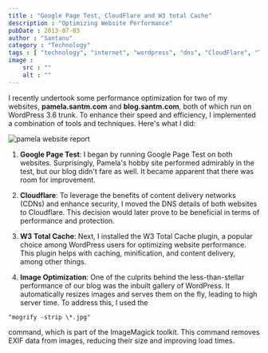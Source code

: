 ```yaml
---
title : "Google Page Test, CloudFlare and W3 total Cache"
description : "Optimizing Website Performance"
pubDate : 2013-07-03
author : "Santanu"
category : "Technology"
tags : [ "technology", "internet", "wordpress", "dns", "CloudFlare", "Tech Notes", "cdn", "w3TotalCache",]
image :
    src : ""
    alt : ""
---
```


I recently undertook some performance optimization for two of my websites, **pamela.santm.com** and **blog.santm.com**, both of which run on WordPress 3.6 trunk. To enhance their speed and efficiency, I implemented a combination of tools and techniques. Here's what I did:

![pamela website report](../../assets/blog_pics/2013-07-03_1112.png)


1. **Google Page Test**: I began by running Google Page Test on both websites. Surprisingly, Pamela's hobby site performed admirably in the test, but our blog didn't fare as well. It became apparent that there was room for improvement.

2. **Cloudflare**: To leverage the benefits of content delivery networks (CDNs) and enhance security, I moved the DNS details of both websites to Cloudflare. This decision would later prove to be beneficial in terms of performance and protection.

3. **W3 Total Cache**: Next, I installed the W3 Total Cache plugin, a popular choice among WordPress users for optimizing website performance. This plugin helps with caching, minification, and content delivery, among other things.

4. **Image Optimization**: One of the culprits behind the less-than-stellar performance of our blog was the inbuilt gallery of WordPress. It automatically resizes images and serves them on the fly, leading to high server time. To address this, I used the 
```
"mogrify -strip \*.jpg" 
```
command, which is part of the ImageMagick toolkit. This command removes EXIF data from images, reducing their size and improving load times.


  


